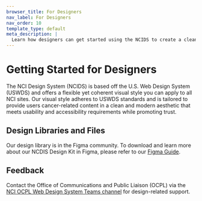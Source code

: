 ```yaml
---
browser_title: For Designers
nav_label: For Designers
nav_order: 10
template_type: default
meta_description: |
  Learn how designers can get started using the NCIDS to create a clean and modern aesthetic that meets usability and accessibility requirements.
---
```


# Getting Started for Designers

The NCI Design System (NCIDS) is based off the U.S. Web Design System (USWDS) and offers a flexible yet coherent visual style you can apply to all NCI sites. Our visual style adheres to USWDS standards and is tailored to provide users cancer-related content in a clean and modern aesthetic that meets usability and accessibility requirements while promoting trust.

## Design Libraries and Files

Our design library is in the Figma community. To download and learn more about our NCDIS Design Kit in Figma, please refer to our [Figma Guide](/get-started/figma-guide).

## Feedback

Contact the Office of Communications and Public Liaison (OCPL) via the [NCI OCPL Web Design System Teams channel](https://teams.microsoft.com/dl/launcher/launcher.html?url=%2F_%23%2Fl%2Fteam%2F19%3AczPgjMLyJafICTCGz-n-NxlkmNF1tP1Ya6Eu2sZ1FTI1%40thread.tacv2%2Fconversations%3FgroupId%3De3158cae-7c76-436f-ba14-4a879d7695c5%26tenantId%3D14b77578-9773-42d5-8507-251ca2dc2b06&type=team&deeplinkId=557e274b-2436-4674-9bcc-1fecad79a457&directDl=true&msLaunch=true&enableMobilePage=true&suppressPrompt=true) for design-related support.
